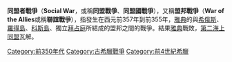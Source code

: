 {{otheruses|subject=在西元前357到355年發生的戰爭|同盟者战争}}
{{Infobox Military Conflict
|conflict=同盟者戰爭Social War
|partof=
|image=
|date=前357年─前355年
|place=[[愛琴海|愛琴海]]、[[安那托利亞|安那托利亞]]
|territory=
|result=盟邦成功獨立；雅典受到[[阿契美尼德帝國|波斯]]的威脅
|combatant1=[[雅典|雅典]]的{{tsl|en|Second Athenian Empire|第二雅典帝國}}
|combatant2=[[希俄斯|希俄斯]]<br />[[羅得島|羅得島]]<br />[[科斯島|科斯島]]<br />[[拜占庭|拜占庭]]
|commander1={{tsl|en|Chares of Athens|卡雷斯 (雅典)|卡雷斯}}<br />{{tsl|en|Chabrias|卡布里亞斯}}<br />{{tsl|en|Timotheus (general)|提謨修斯 (將軍)|提謨修斯}}<br />[[伊菲克拉特斯|伊菲克拉特斯]]
|commander2=很多
|strength1=
|strength2=
|casualties1=
|casualties2=
}}
'''同盟者戰爭'''（'''Social War'''，或稱'''同盟戰爭'''、'''同盟國戰爭'''），又稱'''盟邦戰爭'''（'''War of the Allies'''或稱'''聯誼戰爭'''），指發生在西元前357年到前355年，[[雅典|雅典]]的{{tsl|en|Second Athenian Empire|第二雅典帝國}}與[[希俄斯|希俄斯]]、[[羅得島|羅得島]]、[[科斯島|科斯島]]、獨立[[拜占庭|拜占庭]]所結成的盟邦之間的戰爭。結果[[雅典|雅典]]戰敗，[[第二海上同盟|第二海上同盟]]瓦解。

{{古希腊战争}}

{{War-stub}}

[[Category:前350年代|Category:前350年代]]
[[Category:古希臘戰爭|Category:古希臘戰爭]]
[[Category:前4世紀希臘|Category:前4世紀希臘]]